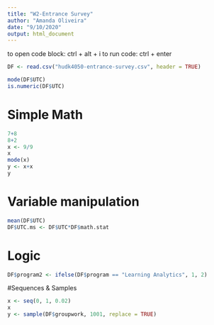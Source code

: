 ```yaml
---
title: "W2-Entrance Survey"
author: "Amanda Oliveira"
date: "9/10/2020"
output: html_document
---
```


to open code block: ctrl + alt + i
to run code: ctrl + enter


```r
DF <- read.csv("hudk4050-entrance-survey.csv", header = TRUE)

```

```r
mode(DF$UTC)
is.numeric(DF$UTC)
```

# Simple Math
```r
7+8
8+2
x <- 9/9 
x
mode(x)
y <- x+x
y
```

# Variable manipulation
```r
mean(DF$UTC)
DF$UTC.ms <- DF$UTC*DF$math.stat 
```

# Logic 
```r
DF$program2 <- ifelse(DF$program == "Learning Analytics", 1, 2)

```

#Sequences & Samples
```r
x <- seq(0, 1, 0.02)
x
y <- sample(DF$groupwork, 1001, replace = TRUE)

```








